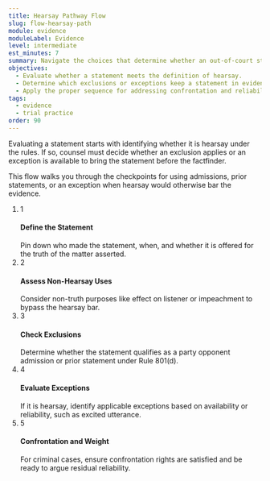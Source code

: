 ```yaml
---
title: Hearsay Pathway Flow
slug: flow-hearsay-path
module: evidence
moduleLabel: Evidence
level: intermediate
est_minutes: 7
summary: Navigate the choices that determine whether an out-of-court statement is admissible despite the hearsay rule.
objectives:
  - Evaluate whether a statement meets the definition of hearsay.
  - Determine which exclusions or exceptions keep a statement in evidence.
  - Apply the proper sequence for addressing confrontation and reliability concerns.
tags:
  - evidence
  - trial practice
order: 90
---
```

Evaluating a statement starts with identifying whether it is <Term>hearsay</Term> under the rules. If so, counsel must decide whether an exclusion applies or an exception is available to bring the statement before the factfinder.

This flow walks you through the checkpoints for using admissions, prior statements, or an <Term>exception</Term> when hearsay would otherwise bar the evidence.

<section className="not-prose mt-8 rounded-2xl border border-border bg-card p-6 shadow-subtle">
  <ol className="space-y-6">
    <li className="flex gap-4">
      <span className="flex h-8 w-8 shrink-0 items-center justify-center rounded-full bg-accent text-sm font-semibold text-accent-foreground">1</span>
      <div className="space-y-2">
        <h4 className="text-base font-semibold text-foreground">Define the Statement</h4>
        <div className="text-sm text-foreground/90">Pin down who made the statement, when, and whether it is offered for the truth of the matter asserted.</div>
      </div>
    </li>
    <li className="flex gap-4">
      <span className="flex h-8 w-8 shrink-0 items-center justify-center rounded-full bg-accent text-sm font-semibold text-accent-foreground">2</span>
      <div className="space-y-2">
        <h4 className="text-base font-semibold text-foreground">Assess Non-Hearsay Uses</h4>
        <div className="text-sm text-foreground/90">Consider non-truth purposes like effect on listener or impeachment to bypass the hearsay bar.</div>
      </div>
    </li>
    <li className="flex gap-4">
      <span className="flex h-8 w-8 shrink-0 items-center justify-center rounded-full bg-accent text-sm font-semibold text-accent-foreground">3</span>
      <div className="space-y-2">
        <h4 className="text-base font-semibold text-foreground">Check Exclusions</h4>
        <div className="text-sm text-foreground/90">Determine whether the statement qualifies as a party opponent admission or prior statement under Rule 801(d).</div>
      </div>
    </li>
    <li className="flex gap-4">
      <span className="flex h-8 w-8 shrink-0 items-center justify-center rounded-full bg-accent text-sm font-semibold text-accent-foreground">4</span>
      <div className="space-y-2">
        <h4 className="text-base font-semibold text-foreground">Evaluate Exceptions</h4>
        <div className="text-sm text-foreground/90">If it is hearsay, identify applicable exceptions based on availability or reliability, such as excited utterance.</div>
      </div>
    </li>
    <li className="flex gap-4">
      <span className="flex h-8 w-8 shrink-0 items-center justify-center rounded-full bg-accent text-sm font-semibold text-accent-foreground">5</span>
      <div className="space-y-2">
        <h4 className="text-base font-semibold text-foreground">Confrontation and Weight</h4>
        <div className="text-sm text-foreground/90">For criminal cases, ensure confrontation rights are satisfied and be ready to argue residual reliability.</div>
      </div>
    </li>
  </ol>
</section>
